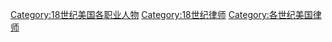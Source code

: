 [[Category:18世纪美国各职业人物|Category:18世纪美国各职业人物]]
[[Category:18世纪律师|Category:18世纪律师]]
[[Category:各世纪美国律师|Category:各世纪美国律师]]